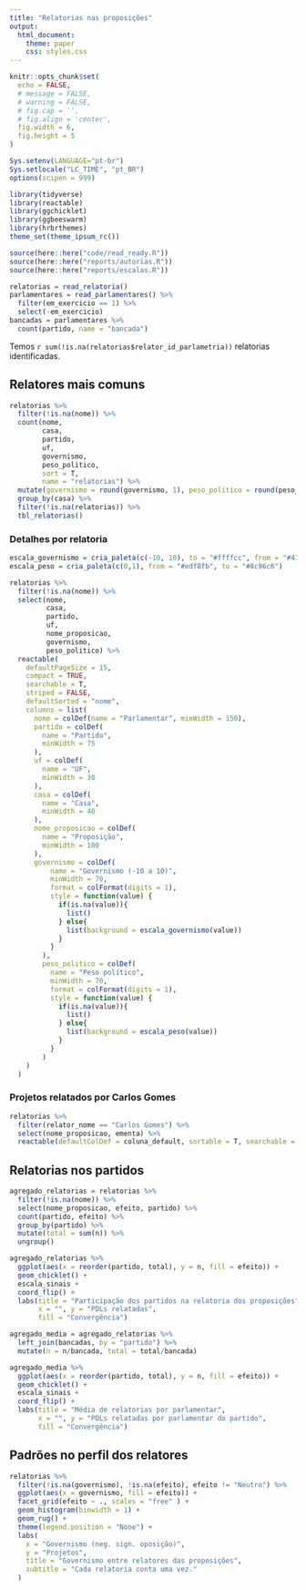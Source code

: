 ```yaml
---
title: "Relatorias nas proposições"
output:
  html_document:
    theme: paper
    css: styles.css
---
```


```r
knitr::opts_chunk$set(
  echo = FALSE,
  # message = FALSE,
  # warning = FALSE,
  # fig.cap = '',
  # fig.align = 'center',
  fig.width = 6,
  fig.height = 5
)

Sys.setenv(LANGUAGE="pt-br")
Sys.setlocale("LC_TIME", "pt_BR")
options(scipen = 999)
```

```r
library(tidyverse)
library(reactable)
library(ggchicklet)
library(ggbeeswarm)
library(hrbrthemes)
theme_set(theme_ipsum_rc())

source(here::here("code/read_ready.R"))
source(here::here("reports/autorias.R"))
source(here::here("reports/escalas.R"))
```

```r
relatorias = read_relatoria()
parlamentares = read_parlamentares() %>% 
  filter(em_exercicio == 1) %>% 
  select(-em_exercicio)
bancadas = parlamentares %>% 
  count(partido, name = "bancada")
```

Temos `r sum(!is.na(relatorias$relator_id_parlametria))` relatorias identificadas. 

## Relatores mais comuns

```r
relatorias %>%
  filter(!is.na(nome)) %>%
  count(nome,
        casa,
        partido,
        uf,
        governismo,
        peso_politico,
        sort = T,
        name = "relatorias") %>%
  mutate(governismo = round(governismo, 1), peso_politico = round(peso_politico, 2)) %>% 
  group_by(casa) %>%
  filter(!is.na(relatorias)) %>% 
  tbl_relatorias()
```


### Detalhes por relatoria

```r
escala_governismo = cria_paleta(c(-10, 10), to = "#ffffcc", from = "#41b6c4")
escala_peso = cria_paleta(c(0,1), from = "#edf8fb", to = "#8c96c6")

relatorias %>%
  filter(!is.na(nome)) %>%
  select(nome,
         casa,
         partido,
         uf,
         nome_proposicao,
         governismo,
         peso_politico) %>%
  reactable(
    defaultPageSize = 15,
    compact = TRUE,
    searchable = T,
    striped = FALSE,
    defaultSorted = "nome",
    columns = list(
      nome = colDef(name = "Parlamentar", minWidth = 150),
      partido = colDef(
        name = "Partido",
        minWidth = 75
      ),
      uf = colDef(
        name = "UF",
        minWidth = 30
      ),
      casa = colDef(
        name = "Casa",
        minWidth = 40
      ),
      nome_proposicao = colDef(
        name = "Proposição",
        minWidth = 100
      ),
      governismo = colDef(
          name = "Governismo (-10 a 10)", 
          minWidth = 70, 
          format = colFormat(digits = 1), 
          style = function(value) {
            if(is.na(value)){
              list()
            } else{
              list(background = escala_governismo(value))
            }
          }
        ), 
        peso_politico = colDef(
          name = "Peso político", 
          minWidth = 70, 
          format = colFormat(digits = 1), 
          style = function(value) {
            if(is.na(value)){
              list()
            } else{
              list(background = escala_peso(value))
            }
          }
        )
    )
  )
```


### Projetos relatados por Carlos Gomes

```r
relatorias %>% 
  filter(relator_nome == "Carlos Gomes") %>% 
  select(nome_proposicao, ementa) %>% 
  reactable(defaultColDef = coluna_default, sortable = T, searchable = T, compact = T, striped = T)
```



## Relatorias nos partidos


```r
agregado_relatorias = relatorias %>%
  filter(!is.na(nome)) %>% 
  select(nome_proposicao, efeito, partido) %>% 
  count(partido, efeito) %>%
  group_by(partido) %>% 
  mutate(total = sum(n)) %>% 
  ungroup()

agregado_relatorias %>% 
  ggplot(aes(x = reorder(partido, total), y = n, fill = efeito)) +
  geom_chicklet() +
  escala_sinais + 
  coord_flip() +
  labs(title = "Participação dos partidos na relatoria dos proposições",
       x = "", y = "PDLs relatadas", 
       fill = "Convergência")
```

```r
agregado_media = agregado_relatorias %>% 
  left_join(bancadas, by = "partido") %>% 
  mutate(n = n/bancada, total = total/bancada)

agregado_media %>% 
  ggplot(aes(x = reorder(partido, total), y = n, fill = efeito)) +
  geom_chicklet() +
  escala_sinais + 
  coord_flip() +
  labs(title = "Média de relatorias por parlamentar",
       x = "", y = "PDLs relatadas por parlamentar do partido", 
       fill = "Convergência")
```


## Padrões no perfil dos relatores

```r
relatorias %>% 
  filter(!is.na(governismo), !is.na(efeito), efeito != "Neutro") %>%
  ggplot(aes(x = governismo, fill = efeito)) + 
  facet_grid(efeito ~ ., scales = "free" ) +
  geom_histogram(binwidth = 1) + 
  geom_rug() + 
  theme(legend.position = "None") + 
  labs(
    x = "Governismo (neg. sign. oposição)",
    y = "Projetos",
    title = "Governismo entre relatores das proposições",
    subtitle = "Cada relatoria conta uma vez."
  )
```
